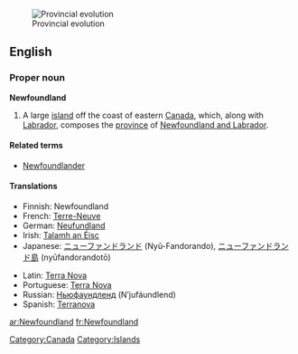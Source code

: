 [[Image:Canada provinces evolution.gif|thumb|Provincial evolution]]
==English==

{{wikipedia}}
===Proper noun===
'''Newfoundland'''

# A large [[island]] off the coast of eastern [[Canada]], which, along with [[Labrador]], composes the [[province]] of [[Newfoundland and Labrador]].

====Related terms====

*[[Newfoundlander]]

====Translations====
{{trans-top|Island off the the coast of Eastern Canada.}}
*Finnish: Newfoundland
*French: [[Terre-Neuve]] {{f}}
*German: [[Neufundland]] {{n}}
*Irish: [[Talamh an Éisc]]
*Japanese: [[ニューファンドランド]] (Nyū-Fandorando), [[ニューファンドランド島]] (nyūfandorandotō)
{{trans-mid}}
*Latin: [[Terra Nova]] {{f}}
*Portuguese: [[Terra Nova]] {{f}}
*Russian: [[Ньюфаундленд]] (N’jufáundlend) {{m}}
*Spanish: [[Terranova]] {{f}}
{{trans-bottom}}

[[Category:Canada]]
[[Category:Islands]]

[[ar:Newfoundland]]
[[fr:Newfoundland]]